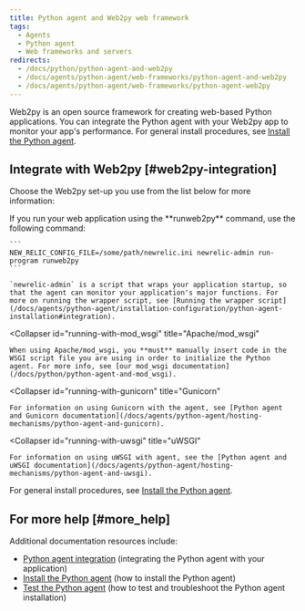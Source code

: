 ```yaml
---
title: Python agent and Web2py web framework
tags:
  - Agents
  - Python agent
  - Web frameworks and servers
redirects:
  - /docs/python/python-agent-and-web2py
  - /docs/agents/python-agent/web-frameworks/python-agent-and-web2py
  - /docs/agents/python-agent/web-frameworks/python-agent-web2py
---
```


Web2py is an open source framework for creating web-based Python applications. You can integrate the Python agent with your Web2py app to monitor your app's performance. For general install procedures, see [Install the Python agent](/docs/agents/python-agent/installation-configuration/python-agent-installation).

## Integrate with Web2py [#web2py-integration]

Choose the Web2py set-up you use from the list below for more information:

<CollapserGroup>
  <Collapser
    id="running-with-runweb2py"
    title="Runweb2py command"
  >
    If you run your web application using the **runweb2py** command, use the following command:

    ```
    NEW_RELIC_CONFIG_FILE=/some/path/newrelic.ini newrelic-admin run-program runweb2py
    ```

    `newrelic-admin` is a script that wraps your application startup, so that the agent can monitor your application's major functions. For more on running the wrapper script, see [Running the wrapper script](/docs/agents/python-agent/installation-configuration/python-agent-installation#integration).
  </Collapser>

  <Collapser
    id="running-with-mod_wsgi"
    title="Apache/mod_wsgi"
  >
    When using Apache/mod_wsgi, you **must** manually insert code in the WSGI script file you are using in order to initialize the Python agent. For more info, see [our mod_wsgi documentation](/docs/python/python-agent-and-mod_wsgi).
  </Collapser>

  <Collapser
    id="running-with-gunicorn"
    title="Gunicorn"
  >
    For information on using Gunicorn with the agent, see [Python agent and Gunicorn documentation](/docs/agents/python-agent/hosting-mechanisms/python-agent-and-gunicorn).
  </Collapser>

  <Collapser
    id="running-with-uwsgi"
    title="uWSGI"
  >
    For information on using uWSGI with agent, see the [Python agent and uWSGI documentation](/docs/agents/python-agent/hosting-mechanisms/python-agent-and-uwsgi).
  </Collapser>
</CollapserGroup>

For general install procedures, see [Install the Python agent](/docs/agents/python-agent/installation-configuration/python-agent-installation).

## For more help [#more_help]

Additional documentation resources include:

* [Python agent integration](/docs/agents/python-agent/installation-and-configuration/python-agent-integration) (integrating the Python agent with your application)
* [Install the Python agent](/docs/agents/python-agent/installation-and-configuration/python-agent-installation) (how to install the Python agent)
* [Test the Python agent](/docs/agents/python-agent/installation-and-configuration/testing-python-agent) (how to test and troubleshoot the Python agent installation)
